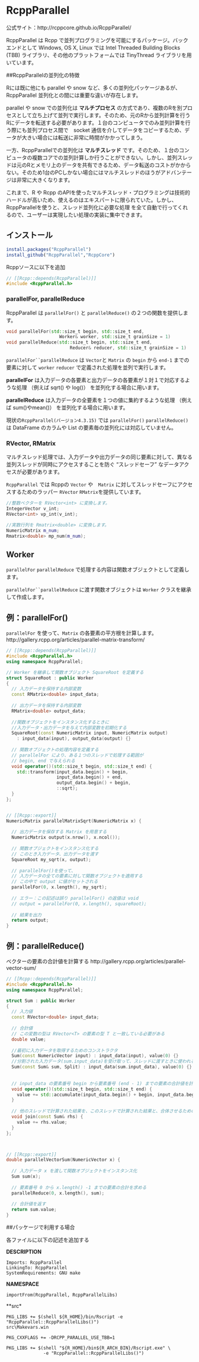 # RcppParallel

公式サイト：http://rcppcore.github.io/RcppParallel/


RcppParallel は Rcpp で並列プログラミングを可能にするパッケージ。バックエンドとして Windows, OS X, Linux では Intel Threaded Building Blocks (TBB) ライブラリ、その他のプラットフォームでは TinyThread ライブラリを用いています。

##RcppParallelの並列化の特徴

Rには既に他にも parallel や snow など、多くの並列化パッケージあるが、RcppParallel 並列化との間には重要な違いが存在します。

parallel や snow での並列化は **マルチプロセス** の方式であり、複数のRを別プロセスとして立ち上げて並列で実行します。そのため、元のRから並列計算を行うRにデータを転送する必要があります。１台のコンピュータでのみ並列計算を行う際にも並列プロセス間で　socket 通信を介してデータをコピーするため、データが大きい場合には転送に非常に時間がかかってしまう。

一方、RcppParallelでの並列化は **マルチスレッド** です。そのため、１台のコンピュータの複数コアでの並列計算しか行うことができない。しかし、並列スレッドは元のRとメモリ上のデータを共有できるため、データ転送のコストがかからない。そのため1台のPCしかない場合にはマルチスレッドのほうがアドバンテージは非常に大きくなります。

これまで、R や Rcpp のAPIを使ったマルチスレッド・プログラミングは技術的ハードルが高いため、使えるのはエキスパートに限られていた。しかし、RcppParallelを使うと、スレッド並列化に必要な処理
を全て自動で行ってくれるので、ユーザーは実現したい処理の実装に集中できます。


## インストール

```r
install.packages("RcppParallel")
install_github("RcppParallel","RcppCore")
```

Rcppソースに以下を追加
```cpp
// [[Rcpp::depends(RcppParallel)]]
#include <RcppParallel.h>
```

### parallelFor, parallelReduce

RcppParallel は `parallelFor()` と `parallelReduce()` の２つの関数を提供します。

```cpp
void parallelFor(std::size_t begin, std::size_t end, 
                    Worker& worker, std::size_t grainSize = 1)
void parallelReduce(std::size_t begin, std::size_t end, 
                        Reducer& reducer, std::size_t grainSize = 1)
```

`parallelFor``parallelReduce` は `Vector`と `Matrix` の `begin` から `end-1` までの要素に対して `worker` `reducer` で定義された処理を並列で実行します。

**parallelFor** は入力データの各要素と出力データの各要素が１対１で対応するような処理 （例えば sqrt() や log()） を並列化する場合に用います。

**parallelReduce** は入力データの全要素を１つの値に集約するような処理 （例えば sum()やmean()） を並列化する場合に用います。

現状の`RcppParallel(バージョン4.3.15)` では `parallelFor()` `parallelReduce()` は DataFrame のカラムや List の要素毎の並列化には対応していません。


### RVector, RMatrix

マルチスレッド処理では、入力データや出力データの同じ要素に対して、異なる並列スレッドが同時にアクセスすることを防ぐ "スレッドセーフ" なデータアクセスが必要があります。

`RcppParallel` では Rcppの `Vector` や　`Matrix` に対してスレッドセーフにアクセスするためのラッパー `RVector` `RMatrix`を提供しています。



```cpp
//整数ベクターを RVector<int> に変換します。
IntegerVector v_int;
RVector<int> vp_int(v_int);

//実数行列を Rmatrix<double> に変換します。
NumericMatrix m_num;
Rmatrix<double> mp_num(m_num);

```

## Worker

`parallelFor` `parallelReduce` で処理する内容は関数オブジェクトとして定義します。

`parallelFor``parallelReduce` に渡す関数オブジェクトは `Worker` クラスを継承して作成します。


## 例：parallelFor()

`parallelFor` を使って、`Matrix` の各要素の平方根を計算します。
http://gallery.rcpp.org/articles/parallel-matrix-transform/


``` cpp
// [[Rcpp::depends(RcppParallel)]]
#include <RcppParallel.h>
using namespace RcppParallel;

// Worker を継承して関数オブジェクト SquareRoot を定義する
struct SquareRoot : public Worker
{
  // 入力データを保持する内部変数
  const RMatrix<double> input_data;
  
  // 出力データを保持する内部変数
  RMatrix<double> output_data;
  
  //関数オブジェクトをインスタンス化するときに
  //入力データ・出力データを与えて内部変数を初期化する
  SquareRoot(const NumericMatrix input, NumericMatrix output) 
    : input_data(input), output_data(output) {}
  
  // 関数オブジェクトの処理内容を定義する
  // parallelFor により、ある１つのスレッドで処理する範囲が
  // begin, end で与えられる 
  void operator()(std::size_t begin, std::size_t end) {
    std::transform(input_data.begin() + begin,
                   input_data.begin() + end, 
                   output_data.begin() + begin, 
                   ::sqrt);
  }
};


// [[Rcpp::export]]
NumericMatrix parallelMatrixSqrt(NumericMatrix x) {
  
  // 出力データを保存する Matrix を用意する
  NumericMatrix output(x.nrow(), x.ncol());
  
  // 関数オブジェクトをインスタンス化する
  // このとき入力データ、出力データを渡す
  SquareRoot my_sqrt(x, output);
  
  // parallelFor()を使って、
  // 入力データの全ての要素に対して関数オブジェクトを適用する
  // この中で output に値がセットされる
  parallelFor(0, x.length(), my_sqrt);
  
  // エラー：この記述は誤り parallelFor() の返値は void
  // output = parallelFor(0, x.length(), squareRoot);
  
  // 結果を出力
  return output;
}
```



## 例：parallelReduce()

ベクターの要素の合計値を計算する
http://gallery.rcpp.org/articles/parallel-vector-sum/

```cpp
// [[Rcpp::depends(RcppParallel)]]
#include <RcppParallel.h>
using namespace RcppParallel;

struct Sum : public Worker
{   
  // 入力値
  const RVector<double> input_data;
  
  // 合計値
  // この変数の型は RVector<T> の要素の型 T と一致している必要がある
  double value;
  
  //最初に入力データを取得するためのコンストラクタ
  Sum(const NumericVector input) : input_data(input), value(0) {}
  //分割された入力データ(sum.input_data)を受け取って、スレッドに渡すときに使われるコンストラクタ
  Sum(const Sum& sum, Split) : input_data(sum.input_data), value(0) {} 
  
  
  // input_data の要素番号 begin から要素番号 (end - 1) までの要素の合計値を計算する 
  void operator()(std::size_t begin, std::size_t end) {
    value += std::accumulate(input_data.begin() + begin, input_data.begin() + end, 0.0);
  }
  
  // 他のスレッドで計算された結果を、このスレッドで計算された結果と、合体させるための処理
  void join(const Sum& rhs) { 
    value += rhs.value; 
  }
};



// [[Rcpp::export]]
double parallelVectorSum(NumericVector x) {
  
  // 入力データ x を渡して関数オブジェクトをインスタンス化
  Sum sum(x);
  
  // 要素番号 0 から x.length() -1 までの要素の合計を求める
  parallelReduce(0, x.length(), sum);
  
  // 合計値を返す
  return sum.value;
}

```




##パッケージで利用する場合

各ファイルに以下の記述を追加する

**DESCRIPTION**

```
Imports: RcppParallel
LinkingTo: RcppParallel
SystemRequirements: GNU make
```
**NAMESPACE**

```
importFrom(RcppParallel, RcppParallelLibs)
```

**src\Makevars**
```
PKG_LIBS += $(shell ${R_HOME}/bin/Rscript -e "RcppParallel::RcppParallelLibs()")
src\Makevars.win

PKG_CXXFLAGS += -DRCPP_PARALLEL_USE_TBB=1

PKG_LIBS += $(shell "${R_HOME}/bin${R_ARCH_BIN}/Rscript.exe" \
              -e "RcppParallel::RcppParallelLibs()")
```
